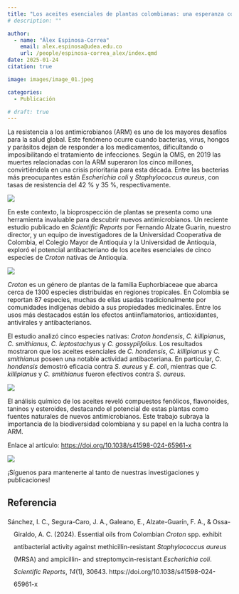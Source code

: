 ```yaml
---
title: "Los aceites esenciales de plantas colombianas: una esperanza contra las bacterias resistentes"
# description: ""

author: 
  - name: "Álex Espinosa-Correa"
    email: alex.espinosa@udea.edu.co
    url: /people/espinosa-correa_alex/index.qmd
date: 2025-01-24
citation: true

image: images/image_01.jpeg

categories:
  - Publicación

# draft: true
---
```


La resistencia a los antimicrobianos (ARM) es uno de los mayores desafíos para la salud global. Este fenómeno ocurre cuando bacterias, virus, hongos y parásitos dejan de responder a los medicamentos, dificultando o imposibilitando el tratamiento de infecciones. Según la OMS, en 2019 las muertes relacionadas con la ARM superaron los cinco millones, convirtiéndola en una crisis prioritaria para esta década. Entre las bacterias más preocupantes están *Escherichia coli* y *Staphylococcus aureus*, con tasas de resistencia del 42 % y 35 %, respectivamente.

![](images/image_01.jpeg){fig-align="center" fig-alt="La imagen muestra en el centro una captura de pantalla de la primera página del artículo científico publicado en la revista Scientific Reports, titulado Essential oils from Colombian Croton spp. exhibit antibacterial activity against methicillin‑resistant *Staphylococcus aureus* (MRSA) and ampicillin‑ and streptomycin‑resistant *Escherichia coli*. La imagen tiene un fondo oscuro. En la esquina superior derecha, sobre un fondo rojo aparece en blanco la palabra «GEOBOTA». En la esquina inferior izquierda sobre un fondo rojo aparece en negro la palabra «PUBLICACIÓN». En la esquina inferior derecha aparecen en blanco los logotipos de Facebook e Instagram de @geobotaudea."}

En este contexto, la bioprospección de plantas se presenta como una herramienta invaluable para descubrir nuevos antimicrobianos. Un reciente estudio publicado en *Scientific Reports* por Fernando Alzate Guarín, nuestro director, y un equipo de investigadores de la Universidad Cooperativa de Colombia, el Colegio Mayor de Antioquia y la Universidad de Antioquia, exploró el potencial antibacteriano de los aceites esenciales de cinco especies de *Croton* nativas de Antioquia.

![](images/image_02.jpeg){fig-align="center" fig-alt="Serie de seis imágenes mostrando los resultados del ensayo de la Concentración Bactericida Mínima (MBC) del aceite esencial de Croton hondensis contra Staphylococcus aureus. Las imágenes incluyen placas con distintas concentraciones del aceite (0.17, 0.085, 0.0425 y 0.0213 µL/mL), junto con controles de inóculo y crecimiento."}

*Croton* es un género de plantas de la familia Euphorbiaceae que abarca cerca de 1300 especies distribuidas en regiones tropicales. En Colombia se reportan 87 especies, muchas de ellas usadas tradicionalmente por comunidades indígenas debido a sus propiedades medicinales. Entre los usos más destacados están los efectos antiinflamatorios, antioxidantes, antivirales y antibacterianos. 

El estudio analizó cinco especies nativas: *Croton hondensis*, *C. killipianus*, *C. smithianus*, *C. leptostachyus* y *C. gossypiifolius*. Los resultados mostraron que los aceites esenciales de *C. hondensis*, *C. killipianus* y *C. smithianus* poseen una notable actividad antibacteriana. En particular, *C. hondensis* demostró eficacia contra *S. aureus* y *E. coli*, mientras que *C. killipianus* y *C. smithianus* fueron efectivos contra *S. aureus*. 

![](images/image_03.jpeg){fig-align="center" fig-alt="Primer plano de una planta de Croton sp. Se observan hojas grandes y verdes con venación marcada, y un racimo floral en formación al fondo."}

El análisis químico de los aceites reveló compuestos fenólicos, flavonoides, taninos y esteroides, destacando el potencial de estas plantas como fuentes naturales de nuevos antimicrobianos. Este trabajo subraya la importancia de la biodiversidad colombiana y su papel en la lucha contra la ARM.

Enlace al artículo: <https://doi.org/10.1038/s41598-024-65961-x>

![](images/image_04.jpeg){fig-align="center" fig-alt="Imagen con fondo oscuro. En la parte superior aparece en rojo el texto «Escanea el QR y lee la publicación». En el centro aparece un código QR de color rojo. En la parte inferior aparecen en rojo el doi del artículo https://doi.org/10.1038/s41598-024-65961-x y en blanco los logotipos de Facebook e Instagram de @geobotaudea."}

¡Síguenos para mantenerte al tanto de nuestras investigaciones y publicaciones!

## Referencia 

<?xml version="1.0"?>
<div class="csl-bib-body" style="line-height: 2; padding-left: 1em; text-indent:-1em;">
  <div class="csl-entry">S&#xE1;nchez, I. C., Segura-Caro, J. A., Galeano, E., Alzate-Guar&#xED;n, F. A., &amp; Ossa-Giraldo, A. C. (2024). Essential oils from Colombian <i>Croton</i> spp. exhibit antibacterial activity against methicillin-resistant <i>Staphylococcus aureus</i> (MRSA) and ampicillin- and streptomycin-resistant <i>Escherichia coli</i>. <i>Scientific Reports</i>, <i>14</i>(1), 30643. https://doi.org/10.1038/s41598-024-65961-x</div>
</div>
